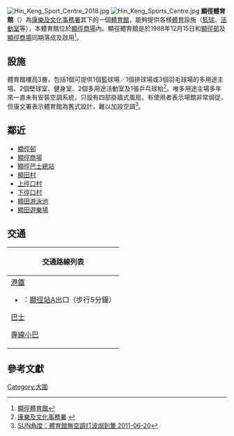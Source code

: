 [[File:Hin_Keng_Sport_Centre_2018.jpg|thumb]]
[[File:Hin_Keng_Sports_Centre.jpg|thumb]] 
'''顯徑體育館'''（{{lang-en|Hin Keng Sports Centre}}）為[[康樂及文化事務署|康樂及文化事務署]]其下的一個[[體育館|體育館]]，能夠提供各樣[[體育|體育]]設施（[[籃球|籃球]]、[[活動室|活動室]]等），本體育館位於[[顯徑商場|顯徑商場]]內。顯徑體育館是於1988年12月15日和[[顯徑邨|顯徑邨]]及[[顯徑商場|顯徑商場]]同期落成及啟用<ref>[http://www.venue-hk.com/component/mtree/%E9%81%8B%E5%8B%95%E5%A0%B4%E5%9C%B0/%E9%A1%AF%E5%BE%91%E9%AB%94%E8%82%B2%E9%A4%A8/details.html 顯徑體育館]{{Dead link|date=2018年7月 |bot=InternetArchiveBot |fix-attempted=yes }}</ref>。

==設施==
體育館樓高3層，包括1個可提供1個籃球場／1個排球場或3個羽毛球場的多用途主場、2個壁球室、健身室、2個多用途活動室及1張乒乓球枱<ref>[http://www.lcsd.gov.hk/tc/facilities/facilitieslist/facilities.php?fid=396 康樂及文化事務署] {{webarchive|url=https://web.archive.org/web/20090814165502/http://www.lcsd.gov.hk/lsb/b5/facilities.php?ftid=0&did=10 |date=2009-08-14 }}</ref>。唯多用途主場多年來一直未有安裝空調系統，只設有四部掛牆式風扇。有使用者表示場館非常焗促，但康文署表示體育館為舊式設計，難以加設空調<ref>[http://the-sun.on.cc/cnt/news/20110620/00410_097.html SUN角度：體育館無空調打波焗到暈 2011-06-20]</ref>。

==鄰近==
*[[顯徑邨|顯徑邨]]
*[[顯徑商場|顯徑商場]]
*[[顯徑巴士總站|顯徑巴士總站]]
*[[顯田村|顯田村]]
*[[上徑口村|上徑口村]]
*[[下徑口村|下徑口村]]
*[[顯田游泳池|顯田游泳池]]
*[[顯田遊樂場|顯田遊樂場]]

==交通==
{| class="mw-collapsible mw-collapsed wikitable" style="background:white; margin: 0 auto; width: auto;"
! 交通路線列表
|-
|
;[[港鐵|港鐵]]
*{{港鐵路線標誌|TML}}：[[顯徑站|顯徑站]]A出口（步行5分鐘）

;[[香港巴士|巴士]]
{{九龍新界巴士簡單列表|46S|46X|80|80A|81S|85B|87B|88K|281M|286X|N281}}
{{過海隧道巴士簡單列表|686|985|985B}}

;[[香港小巴|專線小巴]]
{{新界專線小巴簡單列表|68S|803|803K|804|812}}
|}

==參考文獻==
<div class="references-small">
<references />
</div>

{{香港室內體育場館}}

[[Category:大圍|Category:大圍]]